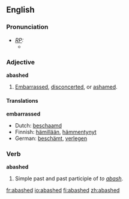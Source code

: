 ==English==
===Pronunciation===
* ''[[RP]]:''
** {{IPA|/əˈbæʃt/}}

===Adjective===
'''abashed'''
# [[embarrassed|Embarrassed]], [[disconcerted]], or [[ashamed]].

====Translations====
'''embarrassed'''
{{top}}
*Dutch: [[beschaamd]]
*Finnish: [[hämillään]], [[hämmentynyt]]
*German: [[beschämt]], [[verlegen]]
{{mid}}
{{bottom}}

===Verb===
'''abashed'''
# Simple past and past participle of ''to [[abash]]''.

[[fr:abashed]]
[[io:abashed]]
[[fi:abashed]]
[[zh:abashed]]